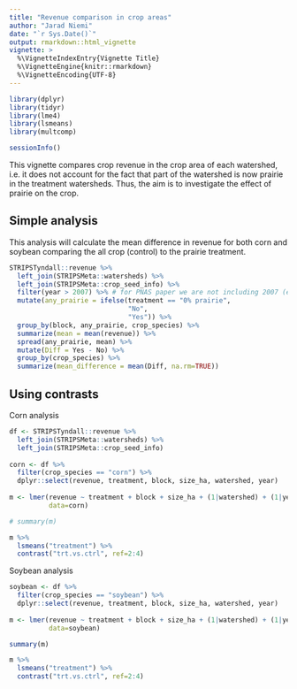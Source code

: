 ```yaml
---
title: "Revenue comparison in crop areas"
author: "Jarad Niemi"
date: "`r Sys.Date()`"
output: rmarkdown::html_vignette
vignette: >
  %\VignetteIndexEntry{Vignette Title}
  %\VignetteEngine{knitr::rmarkdown}
  %\VignetteEncoding{UTF-8}
---
```


```r
library(dplyr)
library(tidyr)
library(lme4)
library(lsmeans)
library(multcomp)
```

```r
sessionInfo()
```


This vignette compares crop revenue in the crop area of each watershed, 
i.e. it does not account for the fact that part of the watershed is now 
prairie in the treatment watersheds.
Thus, the aim is to investigate the effect of prairie on the crop.

## Simple analysis

This analysis will calculate the mean difference in revenue for both corn and
soybean comparing the all crop (control) to the prairie treatment.

```r
STRIPSTyndall::revenue %>%
  left_join(STRIPSMeta::watersheds) %>%
  left_join(STRIPSMeta::crop_seed_info) %>%
  filter(year > 2007) %>% # for PNAS paper we are not including 2007 (establishment)
  mutate(any_prairie = ifelse(treatment == "0% prairie", 
                              "No", 
                              "Yes")) %>%
  group_by(block, any_prairie, crop_species) %>%
  summarize(mean = mean(revenue)) %>%
  spread(any_prairie, mean) %>%
  mutate(Diff = Yes - No) %>%
  group_by(crop_species) %>%
  summarize(mean_difference = mean(Diff, na.rm=TRUE))
```

## Using contrasts

Corn analysis

```r
df <- STRIPSTyndall::revenue %>%
  left_join(STRIPSMeta::watersheds) %>%
  left_join(STRIPSMeta::crop_seed_info)
  
corn <- df %>% 
  filter(crop_species == "corn") %>%
  dplyr::select(revenue, treatment, block, size_ha, watershed, year)
  
m <- lmer(revenue ~ treatment + block + size_ha + (1|watershed) + (1|year), 
          data=corn)

# summary(m)

m %>%
  lsmeans("treatment") %>%
  contrast("trt.vs.ctrl", ref=2:4)
```



Soybean analysis


```r
soybean <- df %>% 
  filter(crop_species == "soybean") %>%
  dplyr::select(revenue, treatment, block, size_ha, watershed, year)
  
m <- lmer(revenue ~ treatment + block + size_ha + (1|watershed) + (1|year), 
          data=soybean)

summary(m)

m %>%
  lsmeans("treatment") %>%
  contrast("trt.vs.ctrl", ref=2:4)
```
